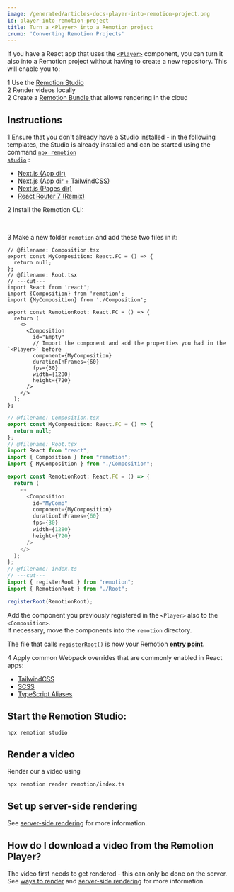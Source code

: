 ```yaml
---
image: /generated/articles-docs-player-into-remotion-project.png
id: player-into-remotion-project
title: Turn a <Player> into a Remotion project
crumb: 'Converting Remotion Projects'
---
```


If you have a React app that uses the [`<Player>`](/docs/player/player) component, you can turn it also into a Remotion project without having to create a new repository. This will enable you to:

<Step>1</Step> Use the <a href="/docs/studio/">Remotion Studio</a><br />
<Step>2</Step> Render videos locally<br />
<Step>2</Step> Create a <a href="/docs/terminology/bundle">
  Remotion Bundle
</a> that allows rendering in the cloud

## Instructions

<Step>1</Step> Ensure that you don't already have a Studio installed - in the following
templates, the Studio is already installed and can be started using the command <a href="/docs/cli/studio"><code>npx remotion studio</code></a>
:<br />

- [Next.js (App dir)](/templates/next)
- [Next.js (App dir + TailwindCSS)](/templates/next-tailwind)
- [Next.js (Pages dir)](/templates/next-pages-dir)
- [React Router 7 (Remix)](/templates/react-router)

<Step>2</Step> Install the Remotion CLI:

<Installation pkg="@remotion/cli" />
<br />

<Step>3</Step> Make a new folder <code>remotion</code> and add these two files in
it:

```tsx twoslash title="remotion/Root.tsx"
// @filename: Composition.tsx
export const MyComposition: React.FC = () => {
  return null;
};
// @filename: Root.tsx
// ---cut---
import React from 'react';
import {Composition} from 'remotion';
import {MyComposition} from './Composition';

export const RemotionRoot: React.FC = () => {
  return (
    <>
      <Composition
        id="Empty"
        // Import the component and add the properties you had in the `<Player>` before
        component={MyComposition}
        durationInFrames={60}
        fps={30}
        width={1280}
        height={720}
      />
    </>
  );
};
```

```ts twoslash title="remotion/index.ts"
// @filename: Composition.tsx
export const MyComposition: React.FC = () => {
  return null;
};
// @filename: Root.tsx
import React from "react";
import { Composition } from "remotion";
import { MyComposition } from "./Composition";

export const RemotionRoot: React.FC = () => {
  return (
    <>
      <Composition
        id="MyComp"
        component={MyComposition}
        durationInFrames={60}
        fps={30}
        width={1280}
        height={720}
      />
    </>
  );
};
// @filename: index.ts
// ---cut---
import { registerRoot } from "remotion";
import { RemotionRoot } from "./Root";

registerRoot(RemotionRoot);
```

Add the component you previously registered in the `<Player>` also to the `<Composition>`.  
If necessary, move the components into the <code>remotion</code> directory.

The file that calls [`registerRoot()`](/docs/register-root) is now your Remotion [**entry point**](/docs/terminology/entry-point).

<Step>4</Step> Apply common Webpack overrides that are commonly enabled in React
apps:

- [TailwindCSS](/docs/tailwind/tailwind)
- [SCSS](/docs/enable-scss/overview)
- [TypeScript Aliases](/docs/typescript-aliases#automatically-syncing-webpack-and-typescript-aliases)

## Start the Remotion Studio:

```
npx remotion studio
```

## Render a video

Render our a video using

```
npx remotion render remotion/index.ts
```

## Set up server-side rendering

See [server-side rendering](/docs/ssr) for more information.

## How do I download a video from the Remotion Player?

The video first needs to get rendered - this can only be done on the server. See [ways to render](/docs/render) and [server-side rendering](/docs/ssr) for more information.
